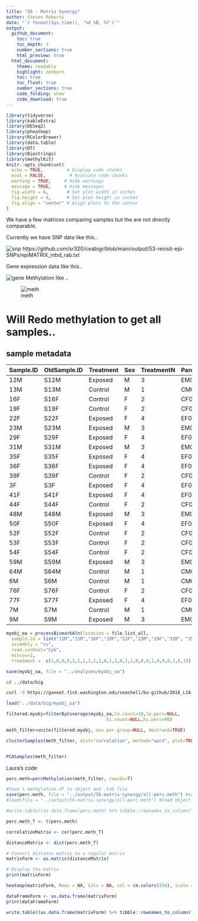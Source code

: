 ```yaml
---
title: "56 - Matrix Synergy"
author: Steven Roberts
date: "`r format(Sys.time(), '%d %B, %Y')`" 
output: 
  github_document:
    toc: true
    toc_depth: 3
    number_sections: true
    html_preview: true
  html_document:
    theme: readable
    highlight: zenburn
    toc: true
    toc_float: true
    number_sections: true
    code_folding: show
    code_download: true
---
```


```r
library(tidyverse)
library(kableExtra)
library(DESeq2)
library(pheatmap)
library(RColorBrewer)
library(data.table)
library(DT)
library(Biostrings)
library(methylKit)
knitr::opts_chunk$set(
  echo = TRUE,         # Display code chunks
  eval = FALSE,         # Evaluate code chunks
  warning = TRUE,     # Hide warnings
  message = TRUE,     # Hide messages
  fig.width = 6,       # Set plot width in inches
  fig.height = 4,      # Set plot height in inches
  fig.align = "center" # Align plots to the center
)
```
We have a few matrices comparing samples but the are not directly comparable.



Currently we have SNP data like this..

![snp](http://gannet.fish.washington.edu/seashell/snaps/Monosnap_ceabigr__RStudio_Server_2023-08-31_11-04-02.png)
https://github.com/sr320/ceabigr/blob/main/output/53-revisit-epi-SNPs/epiMATRIX_mbd_rab.txt



Gene expression data like this..

![gene](http://gannet.fish.washington.edu/seashell/snaps/Monosnap_Run_a_correlation_between_genetic_distance_and_gene_expression__methylation_distance_matrices__Issue_84__sr320ceabigr_2023-08-31_11-07-51.png)
Methylation like ..

![meth](http://gannet.fish.washington.edu/seashell/snaps/Monosnap_ceabigr__RStudio_Server_2023-08-31_11-09-03.png)



# Will Redo methylation to get all samples..


## sample metadata



|Sample.ID|OldSample.ID|Treatment|Sex|TreatmentN|Parent.ID|
|---------|------------|---------|---|----------|---------|
|12M      |S12M        |Exposed  |M  |3         |EM05     |
|13M      |S13M        |Control  |M  |1         |CM04     |
|16F      |S16F        |Control  |F  |2         |CF05     |
|19F      |S19F        |Control  |F  |2         |CF08     |
|22F      |S22F        |Exposed  |F  |4         |EF02     |
|23M      |S23M        |Exposed  |M  |3         |EM04     |
|29F      |S29F        |Exposed  |F  |4         |EF07     |
|31M      |S31M        |Exposed  |M  |3         |EM06     |
|35F      |S35F        |Exposed  |F  |4         |EF08     |
|36F      |S36F        |Exposed  |F  |4         |EF05     |
|39F      |S39F        |Control  |F  |2         |CF06     |
|3F       |S3F         |Exposed  |F  |4         |EF06     |
|41F      |S41F        |Exposed  |F  |4         |EF03     |
|44F      |S44F        |Control  |F  |2         |CF03     |
|48M      |S48M        |Exposed  |M  |3         |EM03     |
|50F      |S50F        |Exposed  |F  |4         |EF01     |
|52F      |S52F        |Control  |F  |2         |CF07     |
|53F      |S53F        |Control  |F  |2         |CF02     |
|54F      |S54F        |Control  |F  |2         |CF01     |
|59M      |S59M        |Exposed  |M  |3         |EM01     |
|64M      |S64M        |Control  |M  |1         |CM05     |
|6M       |S6M         |Control  |M  |1         |CM02     |
|76F      |S76F        |Control  |F  |2         |CF04     |
|77F      |S77F        |Exposed  |F  |4         |EF04     |
|7M       |S7M         |Control  |M  |1         |CM01     |
|9M       |S9M         |Exposed  |M  |3         |EM02     |



```r
myobj_oa = processBismarkAln(location = file.list_all,
  sample.id = list("12M","13M","16F","19F","22F","23M","29F","31M", "35F","36F","39F","3F","41F","44F","48M","50F","52F","53F","54F","59M","64M","6M","76F", "77F","7M","9M"),
  assembly = "cv",
  read.context="CpG",
  mincov=2,
  treatment =  c(1,0,0,0,1,1,1,1,1,1,0,1,1,0,1,1,0,0,0,1,0,0,0,1,0,1))
```

```r
save(myobj_oa, file = "../analyses/myobj_oa")

```


```bash
cd ../data/big

curl -O https://gannet.fish.washington.edu/seashell/bu-github/2018_L18-adult-methylation/analyses/myobj_oa
```




```r
load("../data/big/myobj_oa")
```


```r
filtered.myobj=filterByCoverage(myobj_oa,lo.count=10,lo.perc=NULL,
                                      hi.count=NULL,hi.perc=98)

meth_filter=unite(filtered.myobj, min.per.group=NULL, destrand=TRUE)

clusterSamples(meth_filter, dist="correlation", method="ward", plot=TRUE)


PCASamples(meth_filter)

```








Laura's code

```r
perc.meth=percMethylation(meth_filter, rowids=T)
```



```r
#Save % methylation df to object and .tab file 
save(perc.meth, file = "../output/56-matrix-synergy/all-perc.meth") #save object to file 
#load(file = "../output/56-matrix-synergy/all-perc.meth") #load object if needed
```


```r
#write.table((as.data.frame(perc.meth) %>% tibble::rownames_to_column("contig")), file = "../output/55-methylation-matrix/male-perc.meth.tab", sep = '\t', na = "NA", row.names = FALSE, col.names = TRUE)
```


```r
perc.meth_T <- t(perc.meth)

```


```r
correlationMatrix <- cor(perc.meth_T)

```

```r

distanceMatrix <- dist(perc.meth_T)
```

```r
# Convert distance matrix to a regular matrix
matrixForm <- as.matrix(distanceMatrix)

# Display the matrix
print(matrixForm)
```


```r
heatmap(matrixForm, Rowv = NA, Colv = NA, col = cm.colors(256), scale = "none")

```



```r
dataFrameForm <- as.data.frame(matrixForm)
print(dataFrameForm)

```




```r
write.table((as.data.frame(matrixForm) %>% tibble::rownames_to_column("sample")), file = "../output/56-matrix-synergy/all.meth-distance.tab", sep = '\t', na = "NA", row.names = FALSE, col.names = TRUE)
```
